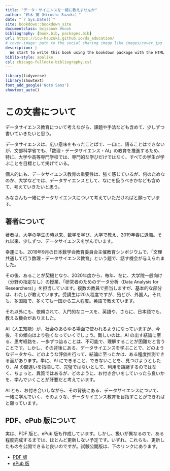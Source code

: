 ```yaml
--- 
title: "データ・サイエンスを一緒に教えませんか"
author: "鈴木 寛（Hiroshi Suzuki）"
date: "`r Sys.Date()`"
site: bookdown::bookdown_site
documentclass: bxjsbook #book
bibliography: [book.bib, packages.bib]
url: https://icu-hsuzuki.github.io/ds_education/
# cover-image: path to the social sharing image like images/cover.jpg
description: |
  We start to write this book using the bookdown package with the HTML output format bookdown::bs4_book, set in the _output.yml file.
biblio-style: apalike
csl: chicago-fullnote-bibliography.csl
---
```


```r
library(tidyverse)
library(showtext) 
font_add_google('Noto Sans')
showtext_auto()
```

# この文書について  {.unnumbered} 

データサイエンス教育について考えながら、課題や手法なども含めて、少しずつ書いていきたいと思う。

データサイエンスは、広い意味をもったことばで、一口に、語ることはできないが、文部科学省でも、「数理・データサイエンス・AI」の教育を推進するため、特に、大学や高等専門学校では、専門的な学びだけではなく、すべての学生が学ぶことを目標として掲げている。

個人的にも、データサイエンス教育の重要性は、強く感じているが、何のためなのか、大学などでは、データサイエンスとして、なにを扱うべきかなども含めて、考えていきたいと思う。

みなさんも一緒にデータサイエンスについて考えていただければと願っています。

## 著者について {-}

著者は、大学の学生の時以来、数学を学び、大学で教え、2019年春に退職。それ以来、少しずつ、データサイエンスを学んでいます。

幸運にも、2019年9月の日本数学会教育委員会主催教育シンポジウムで、「文理共通して行う数理・データサイエンス教育」という題で、話す機会が与えられました。

その後、あることが契機となり、2020年度から、毎年、冬に、大学院一般向け（分野の指定なし）の授業、「研究者のためのデータ分析（Data Analysis for Researchers）」を担当しています。複数の教員で担当しますが、基本的な部分は、わたしが教えています。受講生は20人程度ですが、殆どが、外国人。それも、多国籍で、多くても一国から三人程度。英語で教えています。

それ以外にも、依頼されて、入門的なコースを、英語や、さらに、日本語でも、教える機会がありました。

AI（人工知能）が、社会のあらゆる場面で使われるようになっていますが、今後、その傾向はより強くなっていくでしょう。難しいのは、AI の出す結論に至る、思考経路を、一歩ずつ辿ることは、不可能で、理解することが困難だと言うことです。しかし、その背後にある、データサイエンスを学ぶことで、どのようなデータから、どのような評価を行って、結論に至ったかは、ある程度推測できる面があります。単に、AI にできること、できないことを、見つけようとしたり、AI の間違いを指摘して、完璧ではないとして、利用を躊躇するのではなく、ちょっと、異質ではあるが、どのように、お付き合いをしていったら良いかを、学んでいくことが肝要だと考えています。

AI とも、お付き合いしながら、その背後にある、データサイエンスについて、一緒に学んでいく、そのような、データサイエンス教育を目指すことができればと願っています。


## PDF、ePub 版について {-}

実は、PDF 版と、ePub 版も作成しています。しかし、扱いが異なるので、ある程度完成するまでは、ほとんど更新しない予定です。いずれ、これらも、更新したものを公開できると良いのですが。試験公開版は、下のリンクにあります。

* [PDF 版](https://icu-hsuzuki.github.io/ds_education/ds_education.pdf)
* [ePub 版](https://icu-hsuzuki.github.io/ds_education/ds_education.epub)